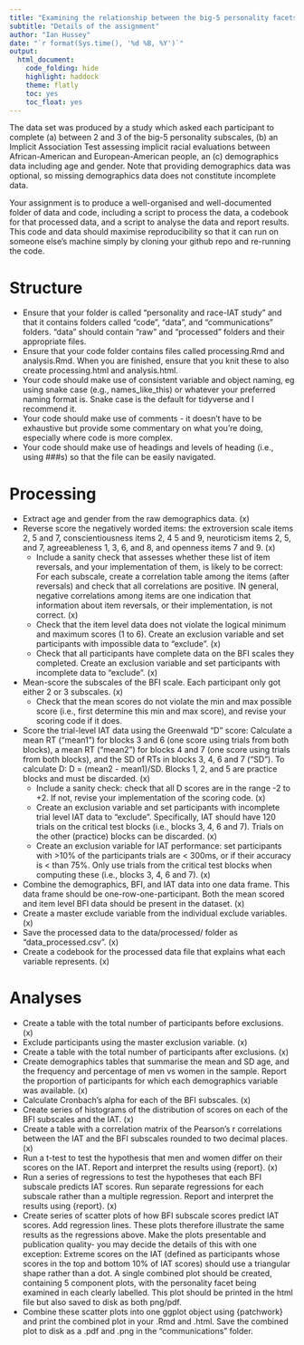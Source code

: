 ```yaml
---
title: "Examining the relationship between the big-5 personality facets and implicit racial attitudes"
subtitle: "Details of the assignment"
author: "Ian Hussey"
date: "`r format(Sys.time(), '%d %B, %Y')`"
output:
  html_document:
    code_folding: hide
    highlight: haddock
    theme: flatly
    toc: yes
    toc_float: yes
---
```


The data set was produced by a study which asked each participant to complete (a) between 2 and 3 of the big-5 personality subscales, (b) an Implicit Association Test assessing implicit racial evaluations between African-American and European-American people, an (c) demographics data including age and gender. Note that providing demographics data was optional, so missing demographics data does not constitute incomplete data. 

Your assignment is to produce a well-organised and well-documented folder of data and code, including a script to process the data, a codebook for that processed data, and a script to analyse the data and report results. This code and data should maximise reproducibility so that it can run on someone else's machine simply by cloning your github repo and re-running the code.  

# Structure

- Ensure that your folder is called "personality and race-IAT study" and that it contains folders called "code", "data", and "communications" folders. "data" should contain "raw" and "processed" folders and their appropriate files.
- Ensure that your code folder contains files called processing.Rmd and analysis.Rmd. When you are finished, ensure that you knit these to also create processing.html and analysis.html.
- Your code should make use of consistent variable and object naming, eg using snake case (e.g., names_like_this) or whatever your preferred naming format is. Snake case is the default for tidyverse and I recommend it. 
- Your code should make use of comments - it doesn't have to be exhaustive but provide some commentary on what you're doing, especially where code is more complex. 
- Your code should make use of headings and levels of heading (i.e., using ###s) so that the file can be easily navigated. 

# Processing

- Extract age and gender from the raw demographics data. (x)
- Reverse score the negatively worded items: the extroversion scale items 2, 5 and 7, conscientiousness items 2, 4 5 and 9, neuroticism items 2, 5, and 7, agreeableness 1, 3, 6, and 8, and openness items 7 and 9. (x)
  - Include a sanity check that assesses whether these list of item reversals, and your implementation of them, is likely to be correct: For each subscale, create a correlation table among the items (after reversals) and check that all correlations are positive. IN general, negative correlations among items are one indication that information about item reversals, or their implementation, is not correct.  (x)
  - Check that the item level data does not violate the logical minimum and maximum scores (1 to 6). Create an exclusion variable and set participants with impossible data to "exclude". (x)
  - Check that all participants have complete data on the BFI scales they completed. Create an exclusion variable and set participants with incomplete data to "exclude". (x)
- Mean-score the subscales of the BFI scale. Each participant only got either 2 or 3 subscales. (x)
  - Check that the mean scores do not violate the min and max possible score (i.e., first determine this min and max score), and revise your scoring code if it does. 
- Score the trial-level IAT data using the Greenwald "D" score: Calculate a mean RT ("mean1") for blocks 3 and 6 (one score using trials from both blocks), a mean RT ("mean2") for blocks 4 and 7 (one score using trials from both blocks), and the SD of RTs in blocks 3, 4, 6 and 7 ("SD"). To calculate D: D = (mean2 - mean1)/SD. Blocks 1, 2, and 5 are practice blocks and must be discarded. (x)
  - Include a sanity check: check that all D scores are in the range -2 to +2. If not, revise your implementation of the scoring code. (x)
  - Create an exclusion variable and set participants with incomplete trial level IAT data to "exclude". Specifically, IAT should have 120 trials on the critical test blocks (i.e., blocks 3, 4, 6 and 7). Trials on the other (practice) blocks can be discarded. (x)
  - Create an exclusion variable for IAT performance: set participants with >10% of the participants trials are < 300ms, or if their accuracy is < than 75%. Only use trials from the critical test blocks when computing these (i.e., blocks 3, 4, 6 and 7). (x)
- Combine the demographics, BFI, and IAT data into one data frame. This data frame should be one-row-one-participant. Both the mean scored and item level BFI data should be present in the dataset. (x)
- Create a master exclude variable from the individual exclude variables. (x)
- Save the processed data to the data/processed/ folder as "data_processed.csv". (x)
- Create a codebook for the processed data file that explains what each variable represents. (x)

# Analyses

- Create a table with the total number of participants before exclusions. (x)
- Exclude participants using the master exclusion variable. (x)
- Create a table with the total number of participants after exclusions. (x)
- Create demographics tables that summarise the mean and SD age, and the frequency and percentage of men vs women in the sample. Report the proportion of participants for which each demographics variable was available. (x)
- Calculate Cronbach's alpha for each of the BFI subscales. (x)
- Create series of histograms of the distribution of scores on each of the BFI subscales and the IAT. (x)
- Create a table with a correlation matrix of the Pearson's r correlations between the IAT and the BFI subscales rounded to two decimal places. (x)
- Run a t-test to test the hypothesis that men and women differ on their scores on the IAT. Report and interpret the results using {report}. (x)
- Run a series of regressions to test the hypotheses that each BFI subscale predicts IAT scores. Run separate regressions for each subscale rather than a multiple regression. Report and interpret the results using {report}. (x)
- Create series of scatter plots of how BFI subscale scores predict IAT scores. Add regression lines. These plots therefore illustrate the same results as the regressions above. Make the plots presentable and publication quality- you may decide the details of this with one exception: Extreme scores on the IAT (defined as participants whose scores in the top and bottom 10% of IAT scores) should use a triangular shape rather than a dot. A single combined plot should be created, containing 5 component plots, with the personality facet being examined in each clearly labelled. This plot should be printed in the html file but also saved to disk as both png/pdf. 
- Combine these scatter plots into one ggplot object using {patchwork} and print the combined plot in your .Rmd and .html. Save the combined plot to disk as a .pdf and .png in the "communications" folder.

